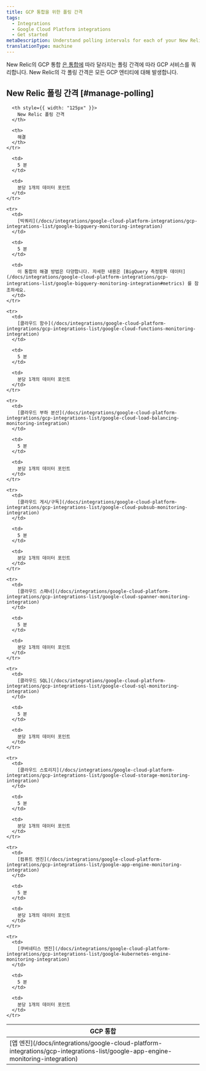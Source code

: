 ```yaml
---
title: GCP 통합을 위한 폴링 간격
tags:
  - Integrations
  - Google Cloud Platform integrations
  - Get started
metaDescription: Understand polling intervals for each of your New Relic GCP integrations.
translationType: machine
---
```


New Relic의 GCP 통합 [은 통합에](#manage-polling) 따라 달라지는 폴링 간격에 따라 GCP 서비스를 쿼리합니다. New Relic의 각 폴링 간격은 모든 GCP 엔티티에 대해 발생합니다.

## New Relic 폴링 간격 [#manage-polling]

<table>
  <thead>
    <tr>
      <th style={{ width: "200px" }}>
        GCP 통합
      </th>

      <th style={{ width: "125px" }}>
        New Relic 폴링 간격
      </th>

      <th>
        해결
      </th>
    </tr>
  </thead>

  <tbody>
    <tr>
      <td>
        [앱 엔진](/docs/integrations/google-cloud-platform-integrations/gcp-integrations-list/google-app-engine-monitoring-integration)
      </td>

      <td>
        5 분
      </td>

      <td>
        분당 1개의 데이터 포인트
      </td>
    </tr>

    <tr>
      <td>
        [빅쿼리](/docs/integrations/google-cloud-platform-integrations/gcp-integrations-list/google-bigquery-monitoring-integration)
      </td>

      <td>
        5 분
      </td>

      <td>
        이 통합의 해결 방법은 다양합니다. 자세한 내용은 [BigQuery 측정항목 데이터](/docs/integrations/google-cloud-platform-integrations/gcp-integrations-list/google-bigquery-monitoring-integration#metrics) 를 참조하세요.
      </td>
    </tr>

    <tr>
      <td>
        [클라우드 함수](/docs/integrations/google-cloud-platform-integrations/gcp-integrations-list/google-cloud-functions-monitoring-integration)
      </td>

      <td>
        5 분
      </td>

      <td>
        분당 1개의 데이터 포인트
      </td>
    </tr>

    <tr>
      <td>
        [클라우드 부하 분산](/docs/integrations/google-cloud-platform-integrations/gcp-integrations-list/google-cloud-load-balancing-monitoring-integration)
      </td>

      <td>
        5 분
      </td>

      <td>
        분당 1개의 데이터 포인트
      </td>
    </tr>

    <tr>
      <td>
        [클라우드 게시/구독](/docs/integrations/google-cloud-platform-integrations/gcp-integrations-list/google-cloud-pubsub-monitoring-integration)
      </td>

      <td>
        5 분
      </td>

      <td>
        분당 1개의 데이터 포인트
      </td>
    </tr>

    <tr>
      <td>
        [클라우드 스패너](/docs/integrations/google-cloud-platform-integrations/gcp-integrations-list/google-cloud-spanner-monitoring-integration)
      </td>

      <td>
        5 분
      </td>

      <td>
        분당 1개의 데이터 포인트
      </td>
    </tr>

    <tr>
      <td>
        [클라우드 SQL](/docs/integrations/google-cloud-platform-integrations/gcp-integrations-list/google-cloud-sql-monitoring-integration)
      </td>

      <td>
        5 분
      </td>

      <td>
        분당 1개의 데이터 포인트
      </td>
    </tr>

    <tr>
      <td>
        [클라우드 스토리지](/docs/integrations/google-cloud-platform-integrations/gcp-integrations-list/google-cloud-storage-monitoring-integration)
      </td>

      <td>
        5 분
      </td>

      <td>
        분당 1개의 데이터 포인트
      </td>
    </tr>

    <tr>
      <td>
        [컴퓨트 엔진](/docs/integrations/google-cloud-platform-integrations/gcp-integrations-list/google-app-engine-monitoring-integration)
      </td>

      <td>
        5 분
      </td>

      <td>
        분당 1개의 데이터 포인트
      </td>
    </tr>

    <tr>
      <td>
        [쿠버네티스 엔진](/docs/integrations/google-cloud-platform-integrations/gcp-integrations-list/google-kubernetes-engine-monitoring-integration)
      </td>

      <td>
        5 분
      </td>

      <td>
        분당 1개의 데이터 포인트
      </td>
    </tr>
  </tbody>
</table>
